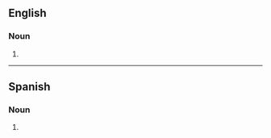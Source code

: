 ==English==

===Noun===
{{head|en|noun plural form}}

# {{plural of|taquito|lang=en}}

----

==Spanish==

===Noun===
{{head|es|noun form|g=m-p}}

# {{plural of|taquito|lang=es}}